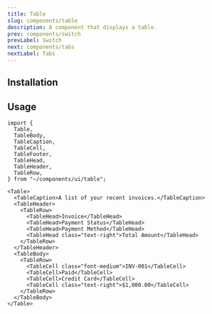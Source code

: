 ```yaml
---
title: Table
slug: components/table
description: A component that displays a table.
prev: components/switch
prevLabel: Switch
next: components/tabs
nextLabel: Tabs
---
```



<PreviewTabs demoCode={TableDemoCode}>
  <TableDemo client:only="solid-js" />
</PreviewTabs>

## Installation

<InstallationTabs name="table" code={TableCode} />

## Usage

```tsx
import {
  Table,
  TableBody,
  TableCaption,
  TableCell,
  TableFooter,
  TableHead,
  TableHeader,
  TableRow,
} from "~/components/ui/table";
```

```tsx
<Table>
  <TableCaption>A list of your recent invoices.</TableCaption>
  <TableHeader>
    <TableRow>
      <TableHead>Invoice</TableHead>
      <TableHead>Payment Status</TableHead>
      <TableHead>Payment Method</TableHead>
      <TableHead class="text-right">Total Amount</TableHead>
    </TableRow>
  </TableHeader>
  <TableBody>
    <TableRow>
      <TableCell class="font-medium">INV-001</TableCell>
      <TableCell>Paid</TableCell>
      <TableCell>Credit Card</TableCell>
      <TableCell class="text-right">$1,000.00</TableCell>
    </TableRow>
  </TableBody>
</Table>
```

